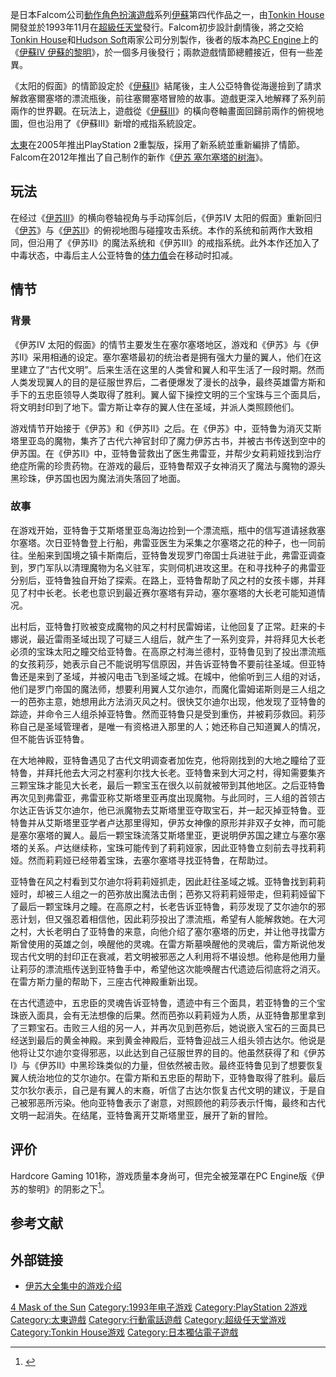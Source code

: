 {{NoteTA
| G1=Games
}}
{{Infobox VG
| title = 伊苏IV 太阳的假面
| image = File:Ys IV Mask of the Sun Boxart.jpg
| caption = 超级任天堂版前封面
| japanese = イースIV MASK OF THE SUN
| genre = [[動作角色扮演遊戲|動作角色扮演]]
| platforms = [[超級任天堂|超級任天堂]]、[[PlayStation_2|PlayStation 2]]、[[移動電話|移動電話]]
| developer = '''超級任天堂'''<br />[[Tonkin_House|Tonkin House]]<br />'''PlayStation 2'''<br />[[亞克系統|亞克系統]]
| publisher = '''超級任天堂'''{{vgrelease|JP|Tonkin House}}'''PlayStation 2'''{{vgrelease|JP|[[太東|太東]]}}
| director =
| producer =
| designer =
| writer =
| programmer =
| composer =
| artist =
| series = [[伊蘇系列|伊蘇系列]]
| modes = [[單人電子遊戲|單人]]
| released = '''超級任天堂'''{{vgrelease|JP|1993年11月19日}}'''PlayStation 2'''{{vgrelease|JP|2005年5月26日}}'''移動電話'''{{vgrelease|JP|2006年 – 2007年}}
}}

{{Vgname|伊苏IV 太阳的假面|ja=イースIV MASK OF THE SUN}}是日本Falcom公司[[動作角色扮演遊戲|動作角色扮演遊戲]]系列[[伊蘇系列|伊蘇]]第四代作品之一，由[[Tonkin_House|Tonkin House]]開發並於1993年11月在[[超級任天堂|超級任天堂]]發行。Falcom初步設計劇情後，將之交給[[Tonkin_House|Tonkin House]]和[[Hudson_Soft|Hudson Soft]]兩家公司分別製作，後者的版本為[[PC_Engine|PC Engine]]上的《[[伊蘇4_伊蘇的黎明|伊蘇IV 伊蘇的黎明]]》，於一個多月後發行；兩款遊戲情節總體接近，但有一些差異。

《太阳的假面》的情節設定於《[[伊蘇II|伊蘇II]]》結尾後，主人公亞特魯從海邊撿到了請求解救塞爾塞塔的漂流瓶後，前往塞爾塞塔冒險的故事。遊戲更深入地解釋了系列前兩作的世界觀。在玩法上，遊戲從《[[伊蘇III|伊蘇III]]》的橫向卷軸畫面回歸前兩作的俯視地圖，但也沿用了《伊蘇III》新增的戒指系統設定。

[[太東|太東]]在2005年推出PlayStation 2重製版{{Vgname|伊苏IV 太阳的假面 -新的理論-|ja=イースIV MASK OF THE SUN -a new theory-}}，採用了新系統並重新編排了情節。Falcom在2012年推出了自己制作的新作《[[伊苏_塞尔塞塔的树海|伊苏 塞尔塞塔的树海]]》。

== 玩法 ==

在经过《[[来自伊苏的冒险者|伊苏III]]》的横向卷轴视角与手动挥剑后，《伊苏IV 太阳的假面》重新回归《[[伊苏_失落的伊苏古国_序章|伊苏]]》与《[[伊苏II_失落的伊苏古国_终章|伊苏II]]》的俯视地图与碰撞攻击系统。本作的系统和前两作大致相同，但沿用了《伊苏II》的魔法系统和《伊苏III》的戒指系统。此外本作还加入了中毒状态，中毒后主人公亚特鲁的[[生命值|体力值]]会在移动时扣减。

== 情节 ==

=== 背景 ===

《伊苏IV 太阳的假面》的情节主要发生在塞尔塞塔地区，游戏和《伊苏》与《伊苏II》采用相通的设定。塞尔塞塔最初的统治者是拥有强大力量的翼人，他们在这里建立了“古代文明”。后来生活在这里的人类曾和翼人和平生活了一段时期。然而人类发现翼人的目的是征服世界后，二者便爆发了漫长的战争，最终英雄雷方斯和手下的五忠臣领导人类取得了胜利。翼人留下操控文明的三个宝珠与三个面具后，将文明封印到了地下。雷方斯让幸存的翼人住在圣域，并派人类照顾他们。

游戏情节开始接于《伊苏》和《伊苏II》之后。在《伊苏》中，亚特鲁为消灭艾斯塔里亚岛的魔物，集齐了古代六神官封印了魔力伊苏古书，并被古书传送到空中的伊苏国。在《伊苏II》中，亚特鲁营救出了医生弗雷亚，并帮少女莉莉娅找到治疗绝症所需的珍贵药物。在游戏的最后，亚特鲁帮双子女神消灭了魔法与魔物的源头黑珍珠，伊苏国也因为魔法消失落回了地面。

=== 故事 ===

在游戏开始，亚特鲁于艾斯塔里亚岛海边捡到一个漂流瓶，瓶中的信写道请拯救塞尔塞塔。次日亚特鲁登上行船，弗雷亚医生为采集之尔塞塔之花的种子，也一同前往。坐船来到国境之镇卡斯南后，亚特鲁发现罗门帝国士兵进驻于此，弗雷亚调查到，罗门军队以清理魔物为名义驻军，实则伺机进攻这里。在和寻找种子的弗雷亚分别后，亚特鲁独自开始了探索。在路上，亚特鲁帮助了风之村的女孩卡娜，并拜见了村中长老。长老也意识到最近赛尔塞塔有异动，塞尔塞塔的大长老可能知道情况。

出村后，亚特鲁打败被变成魔物的风之村村民雷姆诺，让他回复了正常。赶来的卡娜说，最近雷雨圣域出现了可疑三人组后，就产生了一系列变异，并将拜见大长老必须的宝珠太阳之瞳交给亚特鲁。在高原之村海兰德村，亚特鲁见到了投出漂流瓶的女孩莉莎，她表示自己不能说明写信原因，并告诉亚特鲁不要前往圣域。但亚特鲁还是来到了圣域，并被闪电击飞到圣域之城。在城中，他偷听到三人组的对话，他们是罗门帝国的魔法师，想要利用翼人艾尔迪尔，而魔化雷姆诺斯则是三人组之一的芭弥主意，她想用此方法消灭风之村。很快艾尔迪尔出现，他发现了亚特鲁的踪迹，并命令三人组杀掉亚特鲁。然而亚特鲁只是受到重伤，并被莉莎救回。莉莎称自己是圣域管理者，是唯一有资格进入那里的人；她还称自己知道翼人的情况，但不能告诉亚特鲁。

在大地神殿，亚特鲁遇见了古代文明调查者加佐克，他将刚找到的大地之瞳给了亚特鲁，并拜托他去大河之村塞利尔找大长老。亚特鲁来到大河之村，得知需要集齐三颗宝珠才能见大长老，最后一颗宝玉在很久以前就被带到其他地区。之后亚特鲁再次见到弗雷亚，弗雷亚称艾斯塔里亚再度出现魔物。与此同时，三人组的首领古尔达正告诉艾尔迪尔，他已派魔物去艾斯塔里亚夺取宝石，并一起灭掉亚特鲁。亚特鲁并从艾斯塔里亚学者卢达那里得知，伊苏女神像的原形并非双子女神，而可能是塞尔塞塔的翼人。最后一颗宝珠流落艾斯塔里亚，更说明伊苏国之建立与塞尔塞塔的关系。卢达继续称，宝珠可能传到了莉莉娅家，因此亚特鲁立刻前去寻找莉莉娅。然而莉莉娅已经带着宝珠，去塞尔塞塔寻找亚特鲁，在帮助过。

亚特鲁在风之村看到艾尔迪尔将莉莉娅抓走，因此赶往圣域之城。亚特鲁找到莉莉娅时，却被三人组之一的芭弥放出魔法击倒；芭弥又将莉莉娅带走，但莉莉娅留下了最后一颗宝珠月之瞳。在高原之村，长老告诉亚特鲁，莉莎发现了艾尔迪尔的邪恶计划，但又强忍着相信他，因此莉莎投出了漂流瓶，希望有人能解救她。在大河之村，大长老明白了亚特鲁的来意，向他介绍了塞尔塞塔的历史，并让他寻找雷方斯曾使用的英雄之剑，唤醒他的灵魂。在雷方斯墓唤醒他的灵魂后，雷方斯说他发现古代文明的封印正在衰减，若文明被邪恶之人利用将不堪设想。他称是他用力量让莉莎的漂流瓶传送到亚特鲁手中，希望他这次能唤醒古代遗迹后彻底将之消灭。在雷方斯力量的帮助下，三座古代神殿重新出现。

在古代遗迹中，五忠臣的灵魂告诉亚特鲁，遗迹中有三个面具，若亚特鲁的三个宝珠嵌入面具，会有无法想像的后果。然而芭弥以莉莉娅为人质，从亚特鲁那里拿到了三颗宝石。击败三人组的另一人，并再次见到芭弥后，她说嵌入宝石的三面具已经送到最后的黄金神殿。来到黄金神殿后，亚特鲁迎战三人组头领古达尔。他说是他将让艾尔迪尔变得邪恶，以此达到自己征服世界的目的。他虽然获得了和《伊苏I》与《伊苏II》中黑珍珠类似的力量，但依然被击败。最终亚特鲁见到了想要恢复翼人统治地位的艾尔迪尔。在雷方斯和五忠臣的帮助下，亚特鲁取得了胜利。最后艾尔狄尔表示，自己是有翼人的末裔，听信了古达尔恢复古代文明的建议，于是自己被邪恶所污染。他向亚特鲁表示了谢意，对照顾他的莉莎表示忏悔，最终和古代文明一起消失。在结尾，亚特鲁离开艾斯塔里亚，展开了新的冒险。

== 评价 ==

Hardcore Gaming 101称，游戏质量本身尚可，但完全被笼罩在PC Engine版《伊苏的黎明》的阴影之下<ref>{{Cite web |url=http://www.hardcoregaming101.net/ys/ys6.htm |title=存档副本 |access-date=2015-08-08 |archive-date=2017-09-11 |archive-url=https://web.archive.org/web/20170911134509/http://www.hardcoregaming101.net/ys/ys6.htm |dead-url=no }}</ref>。

== 参考文献 ==

{{reflist}}

== 外部链接 ==

* [http://www.falcom.com/ys6/complete/ys4.html 伊苏大全集中的游戏介绍] {{Wayback|url=http://www.falcom.com/ys6/complete/ys4.html |date=20150924010137 }} {{ja icon}}

{{伊苏系列}}

{{DEFAULTSORT:Ys 4 Mask of the Sun}}
[[Category:伊苏系列|4 Mask of the Sun]]
[[Category:1993年电子游戏|Category:1993年电子游戏]]
[[Category:PlayStation_2游戏|Category:PlayStation 2游戏]]
[[Category:太東遊戲|Category:太東遊戲]]
[[Category:行動電話遊戲|Category:行動電話遊戲]]
[[Category:超级任天堂游戏|Category:超级任天堂游戏]]
[[Category:Tonkin_House游戏|Category:Tonkin House游戏]]
[[Category:日本獨佔電子遊戲|Category:日本獨佔電子遊戲]]